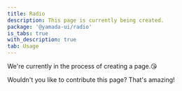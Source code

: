 ```yaml
---
title: Radio
description: This page is currently being created.
package: '@yamada-ui/radio'
is_tabs: true
with_description: true
tab: Usage
---
```


We're currently in the process of creating a page.😘

Wouldn't you like to contribute this page? That's amazing!

